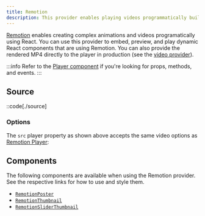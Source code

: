 ```yaml
---
title: Remotion
description: This provider enables playing videos programmatically built with React.
---
```


[Remotion][remotion] enables creating complex animations and videos programatically using React. You
can use this provider to embed, preview, and play dynamic React components that are using Remotion.
You can also provide the rendered MP4 directly to the player in production (see
the [video provider][video-provider]).

:::info
Refer to the [Player component][player] if you're looking for props, methods, and events.
:::

[remotion]: https://www.remotion.dev
[player]: /docs/wc/player/components/core/player
[video-provider]: /docs/player/api/providers/video

## Source

::code[./source]

### Options


The `src` player property as shown above accepts the same video options as [Remotion Player][remotion-player]:

<RemotionSourceOptions />

[remotion-player]: https://www.remotion.dev/docs/player/player

## Components

The following components are available when using the Remotion provider. See the respective links for
how to use and style them.

- [`RemotionPoster`][poster]
- [`RemotionThumbnail`][thumbnail]
- [`RemotionSliderThumbnail`][slider-thumbnail]

[poster]: /docs/player/components/remotion/remotion-poster
[thumbnail]: /docs/player/components/remotion/remotion-thumbnail
[slider-thumbnail]: /docs/player/components/remotion/remotion-slider-thumbnail
